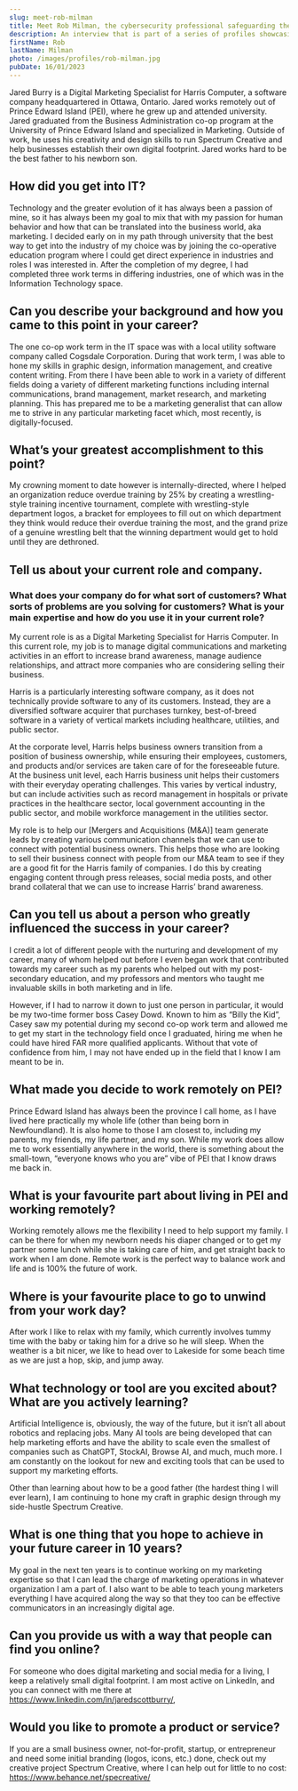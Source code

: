 ```yaml
---
slug: meet-rob-milman
title: Meet Rob Milman, the cybersecurity professional safeguarding the University of Prince Edward Island
description: An interview that is part of a series of profiles showcasing Prince Edward Island’s IT professionals
firstName: Rob
lastName: Milman
photo: /images/profiles/rob-milman.jpg
pubDate: 16/01/2023
---
```

Jared Burry is a Digital Marketing Specialist for Harris Computer, a software company headquartered in Ottawa, Ontario. Jared works remotely out of Prince Edward Island (PEI), where he grew up and attended university. Jared graduated from the Business Administration co-op program at the University of Prince Edward Island and specialized in Marketing. Outside of work, he uses his creativity and design skills to run Spectrum Creative and help businesses establish their own digital footprint. Jared works hard to be the best father to his newborn son.

## How did you get into IT?

Technology and the greater evolution of it has always been a passion of mine, so it has always been my goal to mix that with my passion for human behavior and how that can be translated into the business world, aka marketing. I decided early on in my path through university that the best way to get into the industry of my choice was by joining the co-operative education program where I could get direct experience in industries and roles I was interested in. After the completion of my degree, I had completed three work terms in differing industries, one of which was in the Information Technology space.

## Can you describe your background and how you came to this point in your career?

The one co-op work term in the IT space was with a local utility software company called Cogsdale Corporation. During that work term, I was able to hone my skills in graphic design, information management, and creative content writing. From there I have been able to work in a variety of different fields doing a variety of different marketing functions including internal communications, brand management, market research, and marketing planning. This has prepared me to be a marketing generalist that can allow me to strive in any particular marketing facet which, most recently, is digitally-focused.

## What’s your greatest accomplishment to this point?

My crowning moment to date however is internally-directed, where I helped an organization reduce overdue training by 25% by creating a wrestling-style training incentive tournament, complete with wrestling-style department logos, a bracket for employees to fill out on which department they think would reduce their overdue training the most, and the grand prize of a genuine wrestling belt that the winning department would get to hold until they are dethroned.

## Tell us about your current role and company. 
### What does your company do for what sort of customers? What sorts of problems are you solving for customers? What is your main expertise and how do you use it in your current role?

My current role is as a Digital Marketing Specialist for Harris Computer. In this current role, my job is to manage digital communications and marketing activities in an effort to increase brand awareness, manage audience relationships, and attract more companies who are considering selling their business.

Harris is a particularly interesting software company, as it does not technically provide software to any of its customers. Instead, they are a diversified software acquirer that purchases turnkey, best-of-breed software in a variety of vertical markets including healthcare, utilities, and public sector.

At the corporate level, Harris helps business owners transition from a position of business ownership, while ensuring their employees, customers, and products and/or services are taken care of for the foreseeable future. At the business unit level, each Harris business unit helps their customers with their everyday operating challenges. This varies by vertical industry, but can include activities such as record management in hospitals or private practices in the healthcare sector, local government accounting in the public sector, and mobile workforce management in the utilities sector.

My role is to help our [Mergers and Acquisitions (M&A)] team generate leads by creating various communication channels that we can use to connect with potential business owners. This helps those who are looking to sell their business connect with people from our M&A team to see if they are a good fit for the Harris family of companies. I do this by creating engaging content through press releases, social media posts, and other brand collateral that we can use to increase Harris’ brand awareness.

## Can you tell us about a person who greatly influenced the success in your career?

I credit a lot of different people with the nurturing and development of my career, many of whom helped out before I even began work that contributed towards my career such as my parents who helped out with my post-secondary education, and my professors and mentors who taught me invaluable skills in both marketing and in life.

However, if I had to narrow it down to just one person in particular, it would be my two-time former boss Casey Dowd. Known to him as “Billy the Kid”, Casey saw my potential during my second co-op work term and allowed me to get my start in the technology field once I graduated, hiring me when he could have hired FAR more qualified applicants. Without that vote of confidence from him, I may not have ended up in the field that I know I am meant to be in.

## What made you decide to work remotely on PEI?

Prince Edward Island has always been the province I call home, as I have lived here practically my whole life (other than being born in Newfoundland). It is also home to those I am closest to, including my parents, my friends, my life partner, and my son. While my work does allow me to work essentially anywhere in the world, there is something about the small-town, “everyone knows who you are” vibe of PEI that I know draws me back in.

## What is your favourite part about living in PEI and working remotely?

Working remotely allows me the flexibility I need to help support my family. I can be there for when my newborn needs his diaper changed or to get my partner some lunch while she is taking care of him, and get straight back to work when I am done. Remote work is the perfect way to balance work and life and is 100% the future of work.

## Where is your favourite place to go to unwind from your work day?

After work I like to relax with my family, which currently involves tummy time with the baby or taking him for a drive so he will sleep. When the weather is a bit nicer, we like to head over to Lakeside for some beach time as we are just a hop, skip, and jump away.

## What technology or tool are you excited about? What are you actively learning?

Artificial Intelligence is, obviously, the way of the future, but it isn’t all about robotics and replacing jobs. Many AI tools are being developed that can help marketing efforts and have the ability to scale even the smallest of companies such as ChatGPT, StockAI, Browse AI, and much, much more. I am constantly on the lookout for new and exciting tools that can be used to support my marketing efforts.

Other than learning about how to be a good father (the hardest thing I will ever learn), I am continuing to hone my craft in graphic design through my side-hustle Spectrum Creative.

## What is one thing that you hope to achieve in your future career in 10 years?

My goal in the next ten years is to continue working on my marketing expertise so that I can lead the charge of marketing operations in whatever organization I am a part of. I also want to be able to teach young marketers everything I have acquired along the way so that they too can be effective communicators in an increasingly digital age.

## Can you provide us with a way that people can find you online?

For someone who does digital marketing and social media for a living, I keep a relatively small digital footprint. I am most active on LinkedIn, and you can connect with me there at https://www.linkedin.com/in/jaredscottburry/,

## Would you like to promote a product or service?

If you are a small business owner, not-for-profit, startup, or entrepreneur and need some initial branding (logos, icons, etc.) done, check out my creative project Spectrum Creative, where I can help out for little to no cost: https://www.behance.net/specreative/